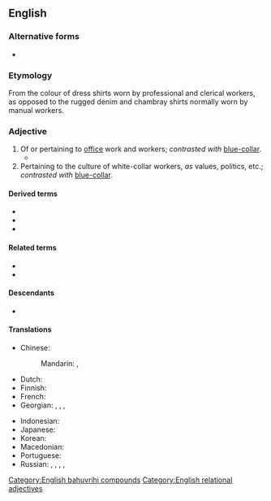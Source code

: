 {{also|whitecollar}}
==English==

===Alternative forms===
* {{alter|en|whitecollar|white collar}}

===Etymology===
From the colour of dress shirts worn by professional and clerical workers, as opposed to the rugged denim and chambray shirts normally worn by manual workers.

===Adjective===
{{en-adj|head=[[white]]-[[collar]]}}

# Of or pertaining to [[office]] work and workers; ''contrasted with'' [[blue-collar]].
#* {{quote-journal|en|work={{w|Screenland}}|year=1929|month=December|title=The Price of this Stardom|author=Betty Boone|page=22|pageurl=https://archive.org/details/screenland20unse/page/n147/mode/1up|passage=This being a motion picture star is a real business. It's a job, and not always a '''white collar''' one, either.}}
# Pertaining to the culture of white-collar workers, ''as'' values, politics, etc.; ''contrasted with'' [[blue-collar]].

====Derived terms====
* {{l|en|white-collar boxing}}
* {{l|en|white-collar crime}}
* {{l|en|white-collar worker}}

====Related terms====
* {{l|en|blue-collar}}
* {{l|en|pink-collar}}

====Descendants====
* {{desc|pl|białe kołnierzyki|cal=1}}

====Translations====
{{trans-top|of or pertaining to office work and workers}}
* Chinese:
*: Mandarin: {{t+|cmn|白領|sc=Hani}}, {{t+|cmn|白领|tr=báilǐng|sc=Hani}}
* Dutch: {{t|nl|witteboorden-}}
* Finnish: {{t|fi|valkokaulus-}}
* French: {{t+|fr|col blanc}}
* Georgian: {{t|ka|საოფისე|sc=Geor}}, {{t|ka|საკანცელარიო|sc=Geor}}, {{t|ka|თეთრსაყელოიანი|sc=Geor}}, {{t|ka|თეთრსაყელოიანები|sc=Geor}}
{{trans-mid}}
* Indonesian: {{t|id|kerah putih}}
* Japanese: {{t|ja|ホワイトカラー|tr=howaito karā|sc=Jpan}}
* Korean: {{t+|ko|화이트칼라|sc=Kore}}
* Macedonian: {{t|mk|канцела́риски}}
* Portuguese: {{t|pt|[[de]]/[[do]] [[colarinho branco]]}}
* Russian: {{t+|ru|канцеля́рский}}, {{t+|ru|конто́рский}}, {{t+|ru|о́фисный}}, {{t+|ru|чистый|alt=«чи́стый»}}, {{t|ru|«[[бе́лый]] [[воротничо́к]]»|m}} {{qualifier|noun}}
{{trans-bottom}}

[[Category:English bahuvrihi compounds]]
[[Category:English relational adjectives]]
{{C|en|Sociology}}